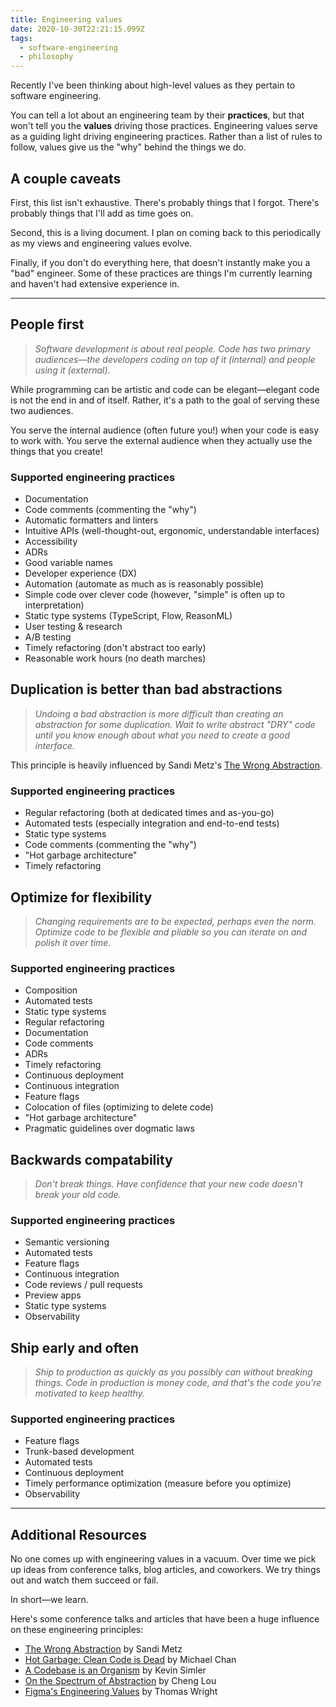 ```yaml
---
title: Engineering values
date: 2020-10-30T22:21:15.099Z
tags:
  - software-engineering
  - philosophy
---
```


Recently I've been thinking about high-level values as they pertain to software engineering.

You can tell a lot about an engineering team by their **practices**, but that won't tell you the **values** driving those practices. Engineering values serve as a guiding light driving engineering practices. Rather than a list of rules to follow, values give us the "why" behind the things we do.

## A couple caveats

First, this list isn't exhaustive. There's probably things that I forgot. There's probably things that I'll add as time goes on.

Second, this is a living document. I plan on coming back to this periodically as my views and engineering values evolve.

Finally, if you don't do everything here, that doesn't instantly make you a "bad" engineer. Some of these practices are things I'm currently learning and haven't had extensive experience in.

---

## People first

> _Software development is about real people. Code has two primary audiences—the developers coding on top of it (internal) and people using it (external)._

While programming can be artistic and code can be elegant—elegant code is not the end in and of itself. Rather, it's a path to the goal of serving these two audiences.

You serve the internal audience (often future you!) when your code is easy to work with. You serve the external audience when they actually use the things that you create!

### Supported engineering practices

- Documentation
- Code comments (commenting the "why")
- Automatic formatters and linters
- Intuitive APIs (well-thought-out, ergonomic, understandable interfaces)
- Accessibility
- ADRs
- Good variable names
- Developer experience (DX)
- Automation (automate as much as is reasonably possible)
- Simple code over clever code (however, "simple" is often up to interpretation)
- Static type systems (TypeScript, Flow, ReasonML)
- User testing & research
- A/B testing
- Timely refactoring (don't abstract too early)
- Reasonable work hours (no death marches)

## Duplication is better than bad abstractions

> _Undoing a bad abstraction is more difficult than creating an abstraction for some duplication. Wait to write abstract "DRY" code until you know enough about what you need to create a good interface._

This principle is heavily influenced by Sandi Metz's [The Wrong Abstraction](https://sandimetz.com/blog/2016/1/20/the-wrong-abstraction).

### Supported engineering practices

- Regular refactoring (both at dedicated times and as-you-go)
- Automated tests (especially integration and end-to-end tests)
- Static type systems
- Code comments (commenting the "why")
- "Hot garbage architecture"
- Timely refactoring

## Optimize for flexibility

> _Changing requirements are to be expected, perhaps even the norm. Optimize code to be flexible and pliable so you can iterate on and polish it over time._

### Supported engineering practices

- Composition
- Automated tests
- Static type systems
- Regular refactoring
- Documentation
- Code comments
- ADRs
- Timely refactoring
- Continuous deployment
- Continuous integration
- Feature flags
- Colocation of files (optimizing to delete code)
- "Hot garbage architecture"
- Pragmatic guidelines over dogmatic laws

## Backwards compatability

> _Don't break things. Have confidence that your new code doesn't break your old code._

### Supported engineering practices

- Semantic versioning
- Automated tests
- Feature flags
- Continuous integration
- Code reviews / pull requests
- Preview apps
- Static type systems
- Observability

## Ship early and often

> _Ship to production as quickly as you possibly can without breaking things. Code in production is money code, and that's the code you're motivated to keep healthy._

### Supported engineering practices

- Feature flags
- Trunk-based development
- Automated tests
- Continuous deployment
- Timely performance optimization (measure before you optimize)
- Observability

---

## Additional Resources

No one comes up with engineering values in a vacuum. Over time we pick up ideas from conference talks, blog articles, and coworkers. We try things out and watch them succeed or fail.

In short—we learn.

Here's some conference talks and articles that have been a huge influence on these engineering principles:

- [The Wrong Abstraction](https://sandimetz.com/blog/2016/1/20/the-wrong-abstraction) by Sandi Metz
- [Hot Garbage: Clean Code is Dead](https://www.youtube.com/watch?reload=9&v=-NP_upexPFg) by Michael Chan
- [A Codebase is an Organism](https://meltingasphalt.com/a-codebase-is-an-organism/) by Kevin Simler
- [On the Spectrum of Abstraction](https://www.youtube.com/watch?v=mVVNJKv9esE) by Cheng Lou
- [Figma's Engineering Values](https://www.figma.com/blog/figmas-engineering-values/) by Thomas Wright

